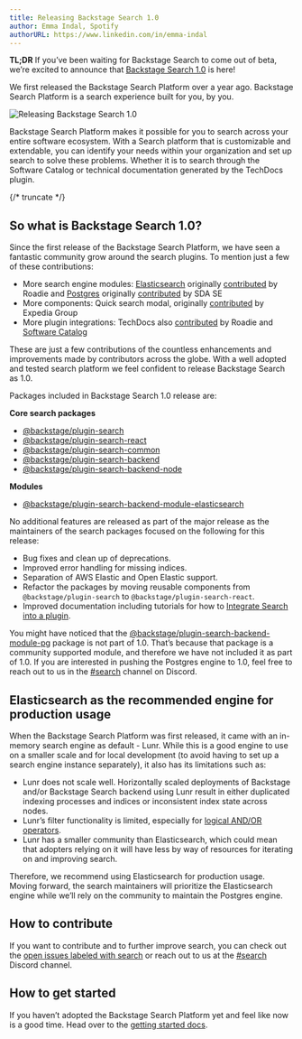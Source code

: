 ```yaml
---
title: Releasing Backstage Search 1.0
author: Emma Indal, Spotify
authorURL: https://www.linkedin.com/in/emma-indal
---
```


**TL;DR** If you’ve been waiting for Backstage Search to come out of beta, we’re excited to announce that [Backstage Search 1.0](https://backstage.io/docs/features/search/#backstage-search-10) is here!

We first released the Backstage Search Platform over a year ago. Backstage Search Platform is a search experience built for you, by you.

![Releasing Backstage Search 1.0](assets/22-07-19/releasing-backstage-search-v1.png)

Backstage Search Platform makes it possible for you to search across your entire software ecosystem. With a Search platform that is customizable and extendable, you can identify your needs within your organization and set up search to solve these problems. Whether it is to search through the Software Catalog or technical documentation generated by the TechDocs plugin.

{/* truncate */}

## So what is Backstage Search 1.0?

Since the first release of the Backstage Search Platform, we have seen a fantastic community grow around the search plugins. To mention just a few of these contributions:

- More search engine modules: [Elasticsearch](https://www.npmjs.com/package/@backstage/plugin-search-backend-module-elasticsearch) originally [contributed](https://github.com/backstage/backstage/pull/6569) by Roadie and [Postgres](https://www.npmjs.com/package/@backstage/plugin-search-backend-module-pg) originally [contributed](https://github.com/backstage/backstage/pull/6682) by SDA SE
- More components: Quick search modal, originally [contributed](https://github.com/backstage/backstage/pull/7316) by Expedia Group
- More plugin integrations: TechDocs also [contributed](https://github.com/backstage/backstage/pull/6375) by Roadie and [Software Catalog](https://github.com/backstage/backstage/pull/4515)

These are just a few contributions of the countless enhancements and improvements made by contributors across the globe. With a well adopted and tested search platform we feel confident to release Backstage Search as 1.0.

Packages included in Backstage Search 1.0 release are:

**Core search packages**

- [@backstage/plugin-search](https://www.npmjs.com/package/@backstage/plugin-search)
- [@backstage/plugin-search-react](https://www.npmjs.com/package/@backstage/plugin-search-react)
- [@backstage/plugin-search-common](https://www.npmjs.com/package/@backstage/plugin-search-common)
- [@backstage/plugin-search-backend](https://www.npmjs.com/package/@backstage/plugin-search-backend)
- [@backstage/plugin-search-backend-node](https://www.npmjs.com/package/@backstage/plugin-search-backend-node)

**Modules**

- [@backstage/plugin-search-backend-module-elasticsearch](https://www.npmjs.com/package/@backstage/plugin-search-backend-module-elasticsearch)

No additional features are released as part of the major release as the maintainers of the search packages focused on the following for this release:

- Bug fixes and clean up of deprecations.
- Improved error handling for missing indices.
- Separation of AWS Elastic and Open Elastic support.
- Refactor the packages by moving reusable components from `@backstage/plugin-search` to `@backstage/plugin-search-react`.
- Improved documentation including tutorials for how to [Integrate Search into a plugin](https://backstage.io/docs/plugins/integrating-search-into-plugins).

You might have noticed that the [@backstage/plugin-search-backend-module-pg](https://www.npmjs.com/package/@backstage/plugin-search-backend-module-pg) package is not part of 1.0. That’s because that package is a community supported module, and therefore we have not included it as part of 1.0. If you are interested in pushing the Postgres engine to 1.0, feel free to reach out to us in the [#search](https://discord.com/channels/687207715902193673/770283289327566848) channel on Discord.

## Elasticsearch as the recommended engine for production usage

When the Backstage Search Platform was first released, it came with an in-memory search engine as default - Lunr. While this is a good engine to use on a smaller scale and for local development (to avoid having to set up a search engine instance separately), it also has its limitations such as:

- Lunr does not scale well. Horizontally scaled deployments of Backstage and/or Backstage Search backend using Lunr result in either duplicated indexing processes and indices or inconsistent index state across nodes.
- Lunr’s filter functionality is limited, especially for [logical AND/OR operators](https://github.com/olivernn/lunr.js/issues/353).
- Lunr has a smaller community than Elasticsearch, which could mean that adopters relying on it will have less by way of resources for iterating on and improving search.

Therefore, we recommend using Elasticsearch for production usage. Moving forward, the search maintainers will prioritize the Elasticsearch engine while we’ll rely on the community to maintain the Postgres engine.

## How to contribute

If you want to contribute and to further improve search, you can check out the [open issues labeled with search](https://github.com/backstage/backstage/issues?q=is%3Aissue+search+label%3Asearch+is%3Aopen) or reach out to us at the [#search](https://discord.com/channels/687207715902193673/770283289327566848) Discord channel.

## How to get started

If you haven’t adopted the Backstage Search Platform yet and feel like now is a good time. Head over to the [getting started docs](https://backstage.io/docs/features/search/getting-started).
